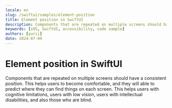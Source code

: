 ```yaml
---
locale: en
slug: /swiftui/samples/element-position
title: Element position in SwiftUI
description: Components that are repeated on multiple screens should have a consistent position.
keywords: [iOS, SwiftUI, accessibility, code sample]
authors: [yurii]
date: 2024-07-09
---
```


# Element position in SwiftUI

Components that are repeated on multiple screens should have a consistent position. This helps users to become comfortable, and they will able to predict where they can find things on each screen. This helps users with cognitive limitations, users with low vision, users with intellectual disabilities, and also those who are blind.

<CodeSample id="element-position" platform="swiftui" locale="en"/>

